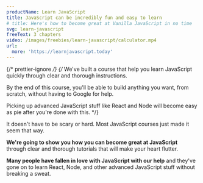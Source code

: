 ```yaml
---
productName: Learn JavaScript
title: JavaScript can be incredibly fun and easy to learn
# title: Here's how to become great at Vanilla JavaScript in no time
svg: learn-javascript
freeText: 3 chapters
video: /images/freebies/learn-javascript/calculator.mp4
url:
  more: 'https://learnjavascript.today'
---
```


{/* prettier-ignore */}
{/* We've built a course that help you learn JavaScript quickly through clear and thorough instructions.

By the end of this course, you'll be able to build anything you want, from scratch, without having to Google for help.

Picking up advanced JavaScript stuff like React and Node will become easy as pie after you're done with this. \*/}

It doesn't have to be scary or hard. Most JavaScript courses just made it seem that way.

**We're going to show you how you can become great at JavaScript** through clear and thorough tutorials that will make your heart flutter.

**Many people have fallen in love with JavaScript with our help** and they've gone on to learn React, Node, and other advanced JavaScript stuff without breaking a sweat.
